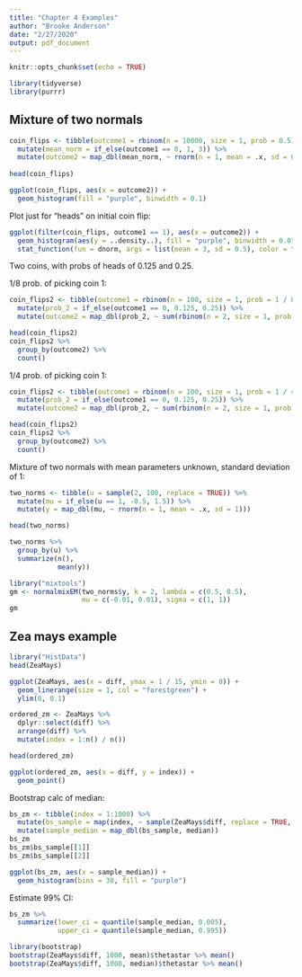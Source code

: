 ```yaml
---
title: "Chapter 4 Examples"
author: "Brooke Anderson"
date: "2/27/2020"
output: pdf_document
---
```


```r
knitr::opts_chunk$set(echo = TRUE)
```

```r
library(tidyverse)
library(purrr)
```


## Mixture of two normals

```r
coin_flips <- tibble(outcome1 = rbinom(n = 10000, size = 1, prob = 0.5)) %>% 
  mutate(mean_norm = if_else(outcome1 == 0, 1, 3)) %>% 
  mutate(outcome2 = map_dbl(mean_norm, ~ rnorm(n = 1, mean = .x, sd = 0.5)))
  
head(coin_flips)
```

```r
ggplot(coin_flips, aes(x = outcome2)) + 
  geom_histogram(fill = "purple", binwidth = 0.1)
```

Plot just for "heads" on initial coin flip: 

```r
ggplot(filter(coin_flips, outcome1 == 1), aes(x = outcome2)) + 
  geom_histogram(aes(y = ..density..), fill = "purple", binwidth = 0.01) + 
  stat_function(fun = dnorm, args = list(mean = 3, sd = 0.5), color = "red")
```

Two coins, with probs of heads of 0.125 and 0.25. 

1/8 prob. of picking coin 1:

```r
coin_flips2 <- tibble(outcome1 = rbinom(n = 100, size = 1, prob = 1 / 8)) %>% 
  mutate(prob_2 = if_else(outcome1 == 0, 0.125, 0.25)) %>% 
  mutate(outcome2 = map_dbl(prob_2, ~ sum(rbinom(n = 2, size = 1, prob = .x))))

head(coin_flips2)
coin_flips2 %>% 
  group_by(outcome2) %>% 
  count()
```

1/4 prob. of picking coin 1: 

```r
coin_flips2 <- tibble(outcome1 = rbinom(n = 100, size = 1, prob = 1 / 4)) %>% 
  mutate(prob_2 = if_else(outcome1 == 0, 0.125, 0.25)) %>% 
  mutate(outcome2 = map_dbl(prob_2, ~ sum(rbinom(n = 2, size = 1, prob = .x))))

head(coin_flips2)
coin_flips2 %>% 
  group_by(outcome2) %>% 
  count()
```

Mixture of two normals with mean parameters unknown, standard deviation of 1: 

```r
two_norms <- tibble(u = sample(2, 100, replace = TRUE)) %>% 
  mutate(mu = if_else(u == 1, -0.5, 1.5)) %>% 
  mutate(y = map_dbl(mu, ~ rnorm(n = 1, mean = .x, sd = 1)))

head(two_norms)

two_norms %>% 
  group_by(u) %>% 
  summarize(n(), 
            mean(y))
```

```r
library("mixtools")
gm <- normalmixEM(two_norms$y, k = 2, lambda = c(0.5, 0.5), 
                  mu = c(-0.01, 0.01), sigma = c(1, 1))
gm
```

## Zea mays example

```r
library("HistData")
head(ZeaMays)
```

```r
ggplot(ZeaMays, aes(x = diff, ymax = 1 / 15, ymin = 0)) + 
  geom_linerange(size = 1, col = "forestgreen") + 
  ylim(0, 0.1)
```


```r
ordered_zm <- ZeaMays %>% 
  dplyr::select(diff) %>% 
  arrange(diff) %>% 
  mutate(index = 1:n() / n())

head(ordered_zm)
```

```r
ggplot(ordered_zm, aes(x = diff, y = index)) + 
  geom_point()
```

Bootstrap calc of median:
 
```r
bs_zm <- tibble(index = 1:1000) %>% 
  mutate(bs_sample = map(index, ~ sample(ZeaMays$diff, replace = TRUE, size = 15))) %>% 
  mutate(sample_median = map_dbl(bs_sample, median))
bs_zm
bs_zm$bs_sample[[1]] 
bs_zm$bs_sample[[2]]
```

```r
ggplot(bs_zm, aes(x = sample_median)) + 
  geom_histogram(bins = 30, fill = "purple")
```

Estimate 99% CI: 

```r
bs_zm %>% 
  summarize(lower_ci = quantile(sample_median, 0.005), 
            upper_ci = quantile(sample_median, 0.995))
```

```r
library(bootstrap)
bootstrap(ZeaMays$diff, 1000, mean)$thetastar %>% mean() 
bootstrap(ZeaMays$diff, 1000, median)$thetastar %>% mean()
```


